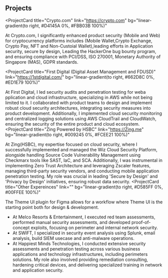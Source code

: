 ## Projects

<ProjectCard
  title="Crypto.com"
  link="https://crypto.com"
  bg="linear-gradient(to right, #D4145A 0%, #FBB03B 100%)"
>
  
At Crypto.com, I significantly enhanced product security (Mobile and Web) for cryptocurrency platforms includes (Mobile Wallet,Crypto Exchange, Crypto Pay, NFT and Non-Custoial Wallet),leading efforts in Application security, secure by design, Leading the HackerOne bug bounty program, and ensuring compliance with PCI/DSS, ISO 270001, Monetary Authority of Singapore (MAS), GDPR standards.
</ProjectCard>

<ProjectCard
  title="First Digital (Digital Asset Management and FDUSD)"
  link="https://1stdigital.com/"
  bg="linear-gradient(to right, #662D8C 0%, #ED1E79 100%)"
>
  At First Digital, I led security audits and penetration testing for weba pplication and cloud infrastructure, specializing in AWS while not being limited to it. I collaborated with product teams to design and implement robust cloud security architectures, integrating security measures into product development. Additionally, I implemented cloud security monitoring and centralized logging solutions using AWS CloudTrail and CloudWatch, ensuring the security of the entire product and cloud ecosystem.
</ProjectCard>
<ProjectCard
  title="Zing Powered by HSBC"
  link="https://Zing.me"
  bg="linear-gradient(to right, #009245 0%, #FCEE21 100%)"
>
  At Zing(HSBC), my expertise focused on cloud security, where I successfully implemented and managed the Wiz Cloud Security Platform, alongside handling Source Code Vulnerability Management using Checkmarx tools like SAST, IaC, and SCA. Additionally, I was instrumental in implementing Zero Trust Architecture and leveraging Zscaler features, managing third-party security vendors, and conducting mobile application penetration testing. My role was crucial in leading 'Secure by Design' and 'Privacy by Design' initiatives, ensuring robust data security.
</ProjectCard>
<ProjectCard
  title="Other Expereinces"
  link=""
  bg="linear-gradient(to right, #D585FF 0%, #00FFEE 100%)"
>
  The Theme UI plugin for Figma allows for a workflow where Theme UI is the
  starting point both for design & development.
  - At Melco Resorts & Entertainment, I executed red team assessments, performed manual security assessments, and developed proof-of-concept exploits, focusing on perimeter and internal network security.
  - At SWIFT, I specialized in security event analysis using Splunk, email analysis, build SIEM usecase and anti-malware operations.
  - At Happiest Minds Technologies, I conducted extensive security assessments and penetration testing across various business applications and technology infrastructures, including perimeters solutions. My role also involved providing remediation consulting, hardening critical devices, and delivering specialized training in network and application security.​
</ProjectCard>
